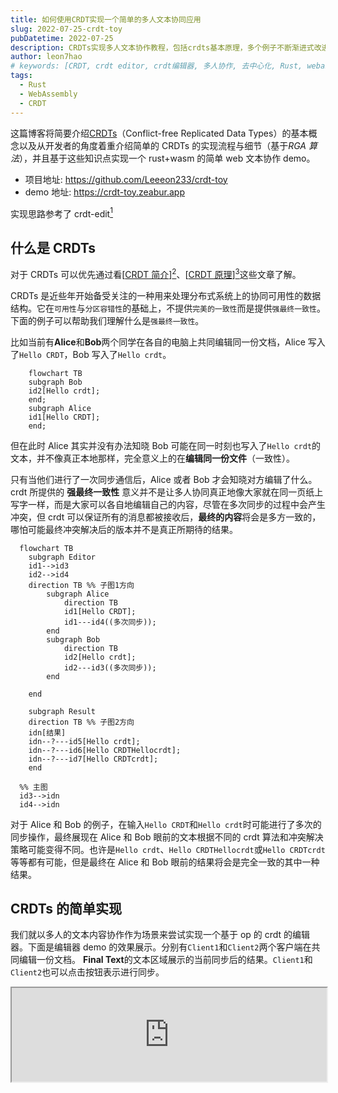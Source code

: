 ```yaml
---
title: 如何使用CRDT实现一个简单的多人文本协同应用
slug: 2022-07-25-crdt-toy
pubDatetime: 2022-07-25
description: CRDTs实现多人文本协作教程，包括crdts基本原理，多个例子不断渐进式改进crdt编辑器
author: leon7hao
# keywords: [CRDT, crdt editor, crdt编辑器, 多人协作, 去中心化, Rust, webassembly]
tags:
  - Rust
  - WebAssembly
  - CRDT
---
```



这篇博客将简要介绍[CRDTs](https://en.wikipedia.org/wiki/Conflict-free_replicated_data_type)（Conflict-free Replicated Data Types）的基本概念以及从开发者的角度着重介绍简单的 CRDTs 的实现流程与细节（基于*RGA 算法*），并且基于这些知识点实现一个 rust+wasm 的简单 web 文本协作 demo。

- 项目地址: https://github.com/Leeeon233/crdt-toy
- demo 地址: https://crdt-toy.zeabur.app

实现思路参考了 crdt-edit[^1]

## 什么是 CRDTs

对于 CRDTs 可以优先通过看[[CRDT 简介](https://www.zxch3n.com/crdt-intro/crdt-intro/)][^2]、[[CRDT 原理](http://jtfmumm.com/blog/2015/11/17/crdt-primer-1-defanging-order-theory/)][^3]这些文章了解。

CRDTs 是近些年开始备受关注的一种用来处理分布式系统上的协同可用性的数据结构。它在`可用性`与`分区容错性`的基础上，不提供`完美的一致性`而是提供`强最终一致性`。下面的例子可以帮助我们理解什么是`强最终一致性`。

比如当前有**Alice**和**Bob**两个同学在各自的电脑上共同编辑同一份文档，Alice 写入了`Hello CRDT`，Bob 写入了`Hello crdt`。

```mermaid
    flowchart TB
    subgraph Bob
    id2[Hello crdt];
    end;
    subgraph Alice
    id1[Hello CRDT];
    end;
```

但在此时 Alice 其实并没有办法知晓 Bob 可能在同一时刻也写入了`Hello crdt`的文本，并不像真正本地那样，完全意义上的在**编辑同一份文件**（一致性）。

只有当他们进行了一次同步通信后，Alice 或者 Bob 才会知晓对方编辑了什么。crdt 所提供的 **强最终一致性** 意义并不是让多人协同真正地像大家就在同一页纸上写字一样，而是大家可以各自地编辑自己的内容，尽管在多次同步的过程中会产生冲突，但 crdt 可以保证所有的消息都被接收后，**最终的内容**将会是多方一致的，哪怕可能最终冲突解决后的版本并不是真正所期待的结果。

```mermaid
  flowchart TB
    subgraph Editor
    id1-->id3
    id2-->id4
    direction TB %% 子图1方向
        subgraph Alice
            direction TB
            id1[Hello CRDT];
            id1---id4((多次同步));
        end
        subgraph Bob
            direction TB
            id2[Hello crdt];
            id2---id3((多次同步));
        end

    end

    subgraph Result
    direction TB %% 子图2方向
    idn[结果]
    idn--?---id5[Hello crdt];
    idn--?---id6[Hello CRDTHellocrdt];
    idn--?---id7[Hello CRDTcrdt];
    end

  %% 主图
  id3-->idn
  id4-->idn
```

对于 Alice 和 Bob 的例子，在输入`Hello CRDT`和`Hello crdt`时可能进行了多次的同步操作，最终展现在 Alice 和 Bob 眼前的文本根据不同的 crdt 算法和冲突解决策略可能变得不同。也许是`Hello crdt`、`Hello CRDTHellocrdt`或`Hello CRDTcrdt`等等都有可能，但是最终在 Alice 和 Bob 眼前的结果将会是完全一致的其中一种结果。

## CRDTs 的简单实现

我们就以多人的文本内容协作作为场景来尝试实现一个基于 op 的 crdt 的编辑器。下面是编辑器 demo 的效果展示。分别有`Client1`和`Client2`两个客户端在共同编辑一份文档。
**Final Text**的文本区域展示的当前同步后的结果。`Client1`和`Client2`也可以点击按钮表示进行同步。

<iframe
  className=" overflow-auto"
  src="https://crdt-toy.zeabur.app"
  width="100%"
  height={860}
/>

首先我们需要确定这样一个简单的编辑器，用户会有哪些操作(op)。思考一下，非常简单地就可以得出一共有两种操作：

- 插入
- 删除
- ~~修改~~（可以简单地视为先删除再插入的组合）

### 分布式中的顺序

那么我们还是回到 Alice 和 Bob 的例子，我们提供了第一版的编辑器给他们，但是由于我们技术还未成熟，要求他们只能插入内容还不能删除。Alice 和 Bob 同意参与到我们的迭代测试中去。他们还是分别一次输入了
`Hello CRDT`和`Hello crdt`。这时他们发起了同步。

```mermaid
  flowchart TB
    subgraph Editor
    id1-->id3
    id2-->id4
    direction TB %% 子图1方向
        subgraph Alice
            direction TB
            id1[Hello CRDT];
            id1---id4((同步));
            id4-->AliceText[Hello CRDTHello crdt]
        end
        subgraph Bob
            direction TB
            id2[Hello crdt];
            id2---id3((同步));
            id3-->BobText[Hello crdtHello CRDT]
        end

    end
```

Alice 给 Bob 打了个电话，发现自己的屏幕上结果是`Hello CRDTHello crdt`而 Bob 的屏幕上结果是`Hello crdtHello CRDT`。怎么会这样？他们把测试结果反馈给了我们。

原来我们第一版系统都把新接收到的**插入操作**当作了后发生的事情，Alice 的编辑器把 Bob 的内容加在了后面，Bob 的编辑器也是如此。这和我们一开始所强调的**强最终一致性**可不符。我们希望无论事件被怎样创建和接收，只要操作集合是一致的，那么最终结果应该一样。

既然已经知道了问题所在，那么就没什么问题了。我们只需要让每个用户之间有一个固定的顺序就可以了，可以为每一个编辑器客户端分配一个`Client ID`，以**ID**的大小顺序来作为操作的顺序。我们很快发布了 v2.0 版本，让客户端 ID 越大认为操作越先发生，并且分配

- Alice 的客户端版本为`1`
- Bob 的客户端版本为`2`

提供给了 Alice 和 Bob 帮忙测试使用。

```mermaid
  flowchart TB
    subgraph Editor
    id1-->id3
    id2-->id4
    direction TB %% 子图1方向
        subgraph Alice
            direction TB
            id1[Hello CRDT];
            id1---id4((同步));
            id4-->AliceText[Hello crdtHello CRDT]
        end
        subgraph Bob
            direction TB
            id2[Hello crdt];
            id2---id3((同步));
            id3-->BobText[Hello crdtHello CRDT]
        end

    end
```

这回没有问题了，Alice 和 Bob 的编辑器上显示的都是`Hello crdtHello CRDT`文本。

但随着进一步使用，Alice 和 Bob 又发现问题了。这次

- Bob 先输入了`one `然后又输入了`two`
- Alice 先输入了`three `又输入了`four`

然后他们进行了同步，这次每个人都**发送了两个插入操作**。

```mermaid
  flowchart TB
    subgraph Editor
    one-->sy2
    two-->sy2
    three-->sy1
    four-->sy1
    direction TB %% 子图1方向
        subgraph Bob
            direction TB
            one[one ];
            one-->two;
            two---sy1((同步))
            sy1-->BobText[one two fourthree ]
        end

        subgraph Alice
            direction TB
            three[three ];
            three-->four;
            four---sy2((同步));
            sy2-->AliceText[one two three four]
        end

    end
```

现在 Bob 的屏幕上显示的是`one two fourthree `而 Alice 屏幕上显示的却是`one two three four`，正常来说`one two three four`才是他们想要的结果。

我们发现 Alice 向 Bob 同步的内容发生了顺序的改变，有着分布式经验的我们立刻想到，可能是网络延迟的原因，导致 Alice 的第二个操作早于第一个操作被 Bob 的客户端接收到造成了顺序的不一致。

既然已经知道了问题所在，那么就没什么问题了。我们可以新增一个逻辑时间戳，也就是[Lamport Timestamp](https://en.wikipedia.org/wiki/Lamport_timestamp)

> Lamport Timestamp 的算法很简单[^4]
>
> - 每个进程维护一个`counter`
> - 本地每发生一个事件就将`counter + 1`，并将事件的时间戳设置为`counter`值
> - 每当进程发送一个消息，就将本地`counter + 1`，并将最新的`counter`值附带在消息上
> - 当进程收到消息后，让自己的`counter = max(counter, message.counter) + 1`

我们在原有的`ClientId`基础上进行了扩展，构建了一个`EventId`，其中包括了`ClientId`和`Lamport Timestamp`两部分，这样事件的发生顺序就可以与接收到的顺序无关了。

我们抓紧更新了 v3.0 版本的编辑器给到 Alice 和 Bob，心想肯定没问题了。

### 只确定逻辑顺序就够了吗

Alice 和 Bob 拿到 v3.0 的编辑器那肯定先尝试了一下刚刚失败的例子

```mermaid
  flowchart TB
    subgraph Editor
    one-->sy2
    two-->sy2
    three-->sy1
    four-->sy1
    direction TB %% 子图1方向
        subgraph Bob
            direction TB
            one[one ];
            one-->two;
            two---sy1((同步))
            sy1-->BobText[one two three four]
        end

        subgraph Alice
            direction TB
            three[three ];
            three-->four;
            four---sy2((同步));
            sy2-->AliceText[one two three four]
        end

    end
```

果然更新后就没问题了。但 Bob 这回想着也不能一直只在后面加字符，于是 Bob 在编辑器的最前面插入了`zero `，并且同步给了 Alice。发现同步之后结果怎么又不一样了。Alice 的结果是`one two three fourzero `，Bob 输入的`zero `怎么在后面啊？

```mermaid
  flowchart TB
    subgraph Editor
    one-->sy2
    two-->sy2
    three-->sy1
    four-->sy1
    zero-->sy3
    direction TB %% 子图1方向
        subgraph Bob
            direction TB
            one[one ];
            one-->two;
            two---sy1((同步))
            sy1-->zero["zero (insert at 0 position)"]
            zero-->BobText[zero one two three four]
        end

        subgraph Alice
            direction TB
            three[three ];
            three-->four;
            four---sy2((同步));
            sy2---sy3((同步))
            sy3-->AliceText["one two three fourzero "]
        end

    end
```

Alice 和 Bob 开始不耐烦了起来，你们这个编辑器到底行不行？我们听到这个消息，赶快赶过来了解情况。

之前我们给每个插入操作分配了一个`EventId`，能够确定所有的插入操作的发生顺序。但是我们没有想到操作的顺序在文本这个场景下不能代表操作的位置。我们觉得不能再这样遇到什么问题解决什么问题了，需要好好想清楚编辑器这个问题，包括一直没被考虑的**删除**操作。

目前我们一共面临下面几个问题：

- 文本的插入和删除操作是需要确定插入和删除位置的，该如何确定
- 文本可能在任意的位置进行插入和删除，我们应该需要确定操作的最小单位
- 简单的 Op 列表可能不太容易满足我们的要求了，该使用怎样的数据结构呢

面临的问题还有些抽象，我们先通过一部分的例子来模拟一下吧。

```mermaid
flowchart LR

blank[空白]-->ia[在编辑器中插入a]-->ib[在a后面输入b]-->ic[在b后面输入c]-->db[删除字符b]-->id[在a的后面插入d]
blank[空白]-->a-->ab-->abc-->ac-->adc

```

看到上面的图，我们的思路就清晰了很多。文本编辑里面最小操作的单位肯定是**`字符`**这点毋庸置疑了。至于确定位置这点，我们观察图中第一排的全部操作描述

- 在编辑器中插入 a
- 在 a 后面输入 b
- 在 b 后面输入 c
- 删除字符 b
- 在 a 后面插入 d

那么位置就完全可以通过当前文本内容，看接下来要插入或者删除的字符是*基于*目前文本的哪个字符做的操作就可以确定了。这样不同的字符之间好像就有了依赖关系，那数据结构是不是可以使用树形结构了？

我们突然感觉灵感来了。

### 文本编辑好像就是棵树

如果我们把初始空文本当作树的根节点（root）的话，那么插入字符`a`就是`a`是`root`的子节点。在`a`后面插入`b`，那`b`就是`a`的子节点。我们把上面的示例画一下：

```mermaid
flowchart LR
1-->2
2-->3
3--删除?-->4
4--顺序?-->5
    subgraph 1
    direction TB
    root-->a-->b
    end

    subgraph 2
    direction TB
    root2[root]-->a2[a]-->b2[b]-->c2[c]
    end

    subgraph 3
    direction TB
    root3[root]-->a3[a]-->b3["b(删除)"]-->c3[c]
    end

    subgraph 4
    direction TB
    root4[root]-->a4[a]-->c4[c]
    end

    subgraph 5
    direction TB
    root5[root]-->a5[a]-->c5[c]
    a5-->d5[d]
    end

```

把输入字符的过程可视化之后，我们看到过程 1 和 2 好像都没什么问题，全部都是在按顺序插入字符，前一个字符作为后一个字符的父节点，从根节点遍历下来就能还原原始文档。但是接下来我们好像遇到两个不是太明朗的操作。

- 多个子节点时遍历顺序是否有要求
- 删除字符时是否要把节点删除

这回实在不好意思再请 Alice 和 Bob 帮我们找问题了，就我和你来自己先多测测吧。第一个问题看起来还算简单

```mermaid
flowchart LR
t1-.-g1
t2-.-g2
t3-.-g3
t4-.-g4


subgraph tree[Tree]
direction LR
    g1-->g2
    g2-->g3
    g3-->g4

    subgraph g1["insert a at 0"]
    direction TB
    a1[a]
    end

    subgraph g2[insert b after a]
    direction TB
    a2[a]-->b2[b]
    end

    subgraph g3[insert c after a]
    direction TB
    a3-->c3[c]
    a3[a]-->b3[b]
    end

    subgraph g4[insert d after a]
    direction TB
    a4-->d4[d]
    a4-->c4[c]
    a4[a]-->b4[b]
    end
end

subgraph text[Text]
direction LR

t1[a]-->t2[ab]-->t3[acb]-->t4[adcb]
end


```

我们不断模拟向`a`后面加入文本，结果都是越后面加入的字符，越显示在前面。在前面测试分布式同步的时候我们已经可以通过`EventId`全局地确定顺序了，那么全部子节点的顺序就可以通过`EventId`进行排序，越*新*的`EventId`将在子节点中越早被遍历。

### 删除了字符，它就不存在了吗？

接着我们模拟了几次协作时删除字符的情况，比如这次我先输入了`ab`你输入了`c`，之后我们进行了一次同步，我们的结果最后都是`abc`。

<details>
<summary>你可能会有疑问，为什么是<code>abc</code>，而不是<code>cab</code>？</summary>

这里我们使用假设

- 你的`ClientId`是`1`
- 我的`ClientId`是`2`
- `ClientId`越大 crdt 认为越先发生

我们详细看一下`abc`的合并过程，现在我收到了全部的 crdts 的 op：

1. 根节点插入 `a` EventId(counter: 0, client_id: 2)
2. `a` 节点插入 `b` EventId(counter: 1, client_id: 2)
3. 根节点插入 `c` EventId(counter: 0, client_id: 1)

根据刚刚的结论，op1 和 op3 都是`counter`为 0 的 op，但是 op1 的`ClientId`更大，在假设前提下会被认为优先发生。那么整个 op 顺序就会变成 132，即结果的`abc`。

</details>

紧接着我删除了`b`，而你在`b`的后面输入了`d`，然后我们都发起了同步请求。

```mermaid
flowchart TB
    subgraph Editor
    direction TB %% 子图1方向
    b--->sy1
    c-->sy2
    d-->sy4
    db2-->sy3
    sy3-->rf["??????"]
    sy4-->rf
        subgraph 我
            direction TB
            a["insert a at 0\n a"]-->b["insert b after a\n ab"]-->sy2((同步))-->r2["同步后\n abc"]-->db2["delete b\n ac"]-->sy4((同步))
        end

        subgraph 你
            direction TB
            c["insert c at 0\n c"]-->sy1((同步))-->r1["同步后\n abc"]-->d["insert d after b\n abdc"]-->sy3((同步));
        end

    end

```

现在好像遇到了问题，我都已经把`b`删掉了，那么该怎么同步你要把`d`插入在`b`后面的操作呢？

我静静地整理了一下思路，我删除了`b`，但于此同时的你或者其他人仍可能在`b`后面输入一些字符，这也就是`b`仍可能是其他子树的父节点。其他节点仍然可能会依赖于它。所以我们在删除操作时不可能将真正的树节点删除。

再来想想文本展示时，就是一个树的遍历过程。只要不在编辑器上显示这个字符那么使用编辑器的用户就完全可以认为这个字符被删除了。所以我们只需要给每个节点增加一个`标志`，表示这个节点是不是被删除就可以了。

<CallOut>
  上面提到的为了保留树的完整结构，不删除节点，而是添加标志的方式就是一种[墓碑机制](https://baike.baidu.com/item/%E5%A2%93%E7%A2%91%E6%9C%BA%E5%88%B6/7558924)
</CallOut>

现在我们编辑器的结果就都会是`adc`，满足 crdts 所要求的`强最终一致性`。我们来遍历一遍刚刚所形成的文本树：

```mermaid

flowchart LR
t1-.-g1
t2-.-g2
t3-.-g3
t4-.-g4
t5-.-g5


subgraph tree[Tree]
direction LR
    g1-->g2
    g2-->g3
    g3-->g4
    g4-->g5

    subgraph g1["insert a at 0"]
    direction TB
    root1[root]-->a1[a]
    end

    subgraph g2[insert b after a]
    direction TB
    root2[root]-->a2[a]-->b2[b]
    end

    subgraph g3[insert c at 0]
    direction TB
    root3[root]-->a3[a]-->b3[b]
    root3-->c3[c]
    end

    subgraph g4[delete b]
    direction TB
    root4[root]-->a4[a]-->b4["b (deteled)"]
    root4-->c4[c]
    end

    subgraph g5[insert d after b]
    direction TB
    root5[root]-->a5[a]-->b5["b (deteled)"]-->d5[d]
    root5-->c5[c]
    end
end

subgraph text[Text]
direction LR

t1[a]-->t2[ab]-->t3[abc]-->t4[ac]-->t5[adc]
end

```

{/\* ## CRDTs 能够达成多人的操作协同，那么代价呢？

我们把最终的 v0.4 版本编辑器给到了 Alice 和 Bob，Alice 和 Bob 会有什么反馈呢？

我们来等待下一篇，看看 Alice 和 Bob 会不会有什么抱怨。 \*/}

## 参考资料

[^1]: https://github.com/wangdashuaihenshuai/crdt-edit
[^2]: [CRDT 简介](https://www.zxch3n.com/crdt-intro/crdt-intro/)
[^3]: [A CRDT Primer Part I: Defanging Order Theory](http://jtfmumm.com/blog/2015/11/17/crdt-primer-1-defanging-order-theory/)
[^4]: [如何设计 CRDT 算法-Zxch3n](https://www.zxch3n.com/crdt-intro/design-crdt)
